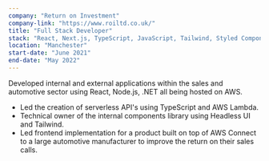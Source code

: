```yaml
---
company: "Return on Investment"
company-link: "https://www.roiltd.co.uk/"
title: "Full Stack Developer"
stack: "React, Next.js, TypeScript, JavaScript, Tailwind, Styled Components, Vite, SQL, Node.js, .NET, AWS"
location: "Manchester"
start-date: "June 2021"
end-date: "May 2022"
---
```


Developed internal and external applications within the sales and automotive sector using React, Node.js, .NET all being hosted on AWS.

- Led the creation of serverless API's using TypeScript and AWS Lambda.
- Technical owner of the internal components library using Headless UI and Tailwind.
- Led frontend implementation for a product built on top of AWS Connect to a large automotive manufacturer to improve the return on their sales calls.
